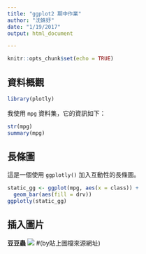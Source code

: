 ```yaml
---
title: "ggplot2 期中作業"
author: "沈姝妤"
date: "1/19/2017"
output: html_document

---
```


```r
knitr::opts_chunk$set(echo = TRUE)
```


## 資料概觀

```r
library(plotly)
```

我使用 `mpg` 資料集，它的資訊如下：

```r
str(mpg)
summary(mpg)
```


## 長條圖

這是一個使用 `ggplotly()` 加入互動性的長條圖。

```r
static_gg <- ggplot(mpg, aes(x = class)) +
  geom_bar(aes(fill = drv))
ggplotly(static_gg)
```


## 插入圖片
**豆豆蟲**
![](https://s-media-cache-ak0.pinimg.com/736x/60/e0/99/60e09963fe9533a4b4a72cb6e44d0c82.jpg) #(by貼上圖檔來源網址)